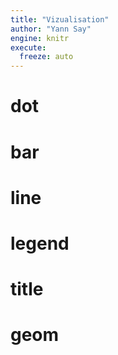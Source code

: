 ```yaml
---
title: "Vizualisation"
author: "Yann Say"
engine: knitr
execute: 
  freeze: auto
---
```


# dot

# bar

# line

# legend

# title

# geom